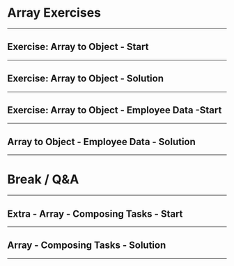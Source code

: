 
# Array Exercises

---


## Exercise: Array to Object - Start

<ReplIt src="https://repl.it/@e_schultz/Array-to-Object-start?lite=true" />

---


## Exercise: Array to Object - Solution

<ReplIt src="https://repl.it/@e_schultz/Array-to-Object-solution?lite=true" />

---


## Exercise: Array to Object - Employee Data -Start

<ReplIt src="https://repl.it/@e_schultz/Array-to-Object-transformEmployeeData-start?lite=true" />

---


## Array to Object - Employee Data - Solution

<ReplIt src="https://repl.it/@e_schultz/Array-to-Object-transformEmployeeData-solution?lite=true" />

---


# Break / Q&A

---


## Extra - Array - Composing Tasks - Start

<ReplIt src="https://repl.it/@e_schultz/Arrays-Task-Management-Start?lite=true" />

---


## Array - Composing Tasks - Solution

<ReplIt src="https://repl.it/@e_schultz/Arrays-Task-Management-Solution?lite=true" />

---
